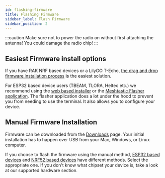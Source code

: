 ```yaml
---
id: flashing-firmware
title: Flashing Firmware
sidebar_label: Flash Firmware
sidebar_position: 2
---
```



:::caution
Make sure not to power the radio on without first attaching the antenna! You could damage the radio chip!
:::

## Easiest Firmware install options

If you have RAK NRF based devices or a LilyGO T-Echo, [the drag and drop firmware installation process](/docs/getting-started/flashing-firmware/nrf52/flashing-nrf52) is the easiest solution.

For ESP32 based device users (TBEAM, TLORA, Heltec etc.) we recommend using the [web based installer](https://flasher.meshtastic.org) or the [Meshtastic Flasher application](/docs/getting-started/flashing-firmware/meshtastic-flasher). The flasher application does a lot under the hood to prevent you from needing to use the terminal. It also allows you to configure your device.

## Manual Firmware Installation

Firmware can be downloaded from the [Downloads](/downloads) page. Your initial installation has to happen over USB from your Mac, Windows, or Linux computer.

If you choose to flash the firmware using the manual method, [ESP32 based devices](/docs/getting-started/flashing-firmware/esp32/flashing-esp32) and [NRF52 based devices](/docs/getting-started/flashing-firmware/nrf52/flashing-nrf52) have different methods. Select the appropriate one. If you don't know what chipset your device is, take a look at our supported hardware section.
